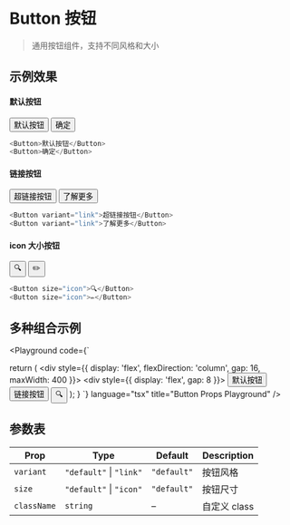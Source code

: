 
# Button 按钮

> 通用按钮组件，支持不同风格和大小

## 示例效果

#### 默认按钮


<div style={{ display: 'flex', gap: 8, marginTop: '10px'}}>
  <Button>默认按钮</Button>
  <Button>确定</Button>
</div>

```ts
<Button>默认按钮</Button>
<Button>确定</Button>
```

#### 链接按钮

<div style={{ display: 'flex', gap: 8, marginTop: '10px'}}> 
    <Button variant="link">超链接按钮</Button> 
    <Button variant="link">了解更多</Button> 
</div>

```ts
<Button variant="link">超链接按钮</Button>
<Button variant="link">了解更多</Button>

```

#### icon 大小按钮

<div style={{ display: 'flex', gap: 8, marginTop: '10px'}}> 
    <Button size="icon">🔍</Button> 
    <Button size="icon">✏️</Button> 
</div>

```ts
<Button size="icon">🔍</Button> 
<Button size="icon">✏️</Button> 
```

##  多种组合示例

<Playground
  code={`

  return (
    <div style={{
      display: 'flex',
      flexDirection: 'column',
      gap: 16,
      maxWidth: 400
    }}>
      <div style={{ display: 'flex', gap: 8 }}>
        <Button>默认按钮</Button>
        <Button variant="link">链接按钮</Button>
        <Button size="icon">🔍</Button>
      </div>
    </div>
  );
}
`}
  language="tsx"
  title="Button Props Playground"
/>


## 参数表
| Prop        | Type                         | Default     | Description  |
| ----------- | ---------------------------- | ----------- | ------------ |
| `variant`   | `"default"` \| `"link"`      | `"default"` | 按钮风格         |
| `size`      | `"default"` \| `"icon"`      | `"default"` | 按钮尺寸         |
| `className` | `string`                     | –           | 自定义 class    |

